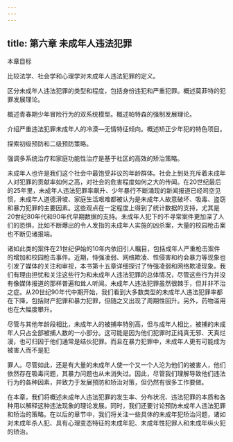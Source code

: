 ```yaml
---
---
---
```

title: 第六章 未成年人违法犯罪
---



本章目标

比较法学、社会学和心理学对未成年人违法犯罪的定义。

区分未成年人违法犯罪的类型和程度，包括身份违犯和严重犯罪。概述莫菲特的犯罪发展理论。

概述青春期少年冒险行为的双系统模型。概述帕特森的强制发展理论。

介绍严重违法犯罪未成年人的冷漠—无情特征倾向。概述矫正少年犯的特色项目。

探索初级预防和二级预防策略。

强调多系统治疗和家庭功能性治疗是基于社区的高效的矫治策略。

未成年人也许是我们这个社会中最饱受非议的年龄群体。社会上到处充斥着未成年人对犯罪的贡献率如何之高，对社会的危害程度如何之大的传闻。在20世纪最后的25年里，未成年人违法犯罪率飙升、少年暴行不断涌现的新闻报道已经司空见惯，未成年人道德滑坡、家庭生活艰难都被认为是未成年人故意破坏、吸毒、盗窃和暴力犯罪的主要因素。这些观点在一定程度上得到了统计数据的支持，尤其是20世纪80年代和90年代早期数据的支持。未成年人犯下的不寻常案件更加深了人们的恐惧，比如不断爆出的令人发指的未成年人实施的凶杀案，大量的校园枪击案也不断见诸报端。

诸如此类的案件在21世纪伊始的10年内依旧引人瞩目，包括成年人严重枪击案件的增加和校园枪击事件。近期，恃强凌弱、网络欺凌、性侵害和约会暴力等现象也引发了媒体的关注和审视，本书第十五章详细探讨了恃强凌弱和网络欺凌现象。我们有理由担忧和关注这些行为和未成年人违法犯罪的总体情况，尽管这些行为并没有像媒体报道的那样普遍和耸人听闻。未成年人违法犯罪虽然很棘手，但并非不治之症。从20世纪90年代中期开始，我们看到大多数类型的未成年人违法犯罪率都在下降，包括财产犯罪和暴力犯罪，但随之又出现了周期性回升。另外，药物滥用也在大幅度攀升。

尽管与其他年龄段相比，未成年人的被捕率特别高，但与成年人相比，被捕的未成年人只占全部被捕人数的一小部分。这可能是因为他们犯罪时正纯真无邪、天真烂漫，也可归因于他们通常是结伙犯罪。而且在暴力犯罪中，未成年人更有可能成为被害人而不是犯



罪人。尽管如此，还是有大量的未成年人使一个又一个人沦为他们的被害人，他们依然存在吸毒问题，其暴力问题也从未消失过。因此，尽管我们理解导致他们违法行为的各种因素，并致力于发展预防和矫治对策，但仍然有很多工作要做。

在本章，我们将概述未成年人违法犯罪的发生率、分布状况、违法犯罪的本质和各种用以解释这种违法现象的理论发展。同时，我们还要讨论预防未成年人违法犯罪和矫治的策略。在以后的章节中，我们将关注一些具体的未成年犯矫治问题，诸如对未成年杀人犯、具有心理变态特征的未成年犯、未成年性犯罪人和未成年纵火犯的矫治。